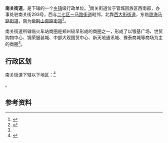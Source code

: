 {{中国乡级行政区
|景观照片文件名 = 
|景观照片描述 = 
|汉语拼音 = 
|其他语言 = 
|其他语言名称 = 
|旧称 = 
|地名出处 = 
|位置图文件名 = 
|位置图描述 = 
|自定义图片= 
|建置时间 = 
|政府驻地 = 南关街293号
|毗邻 = [[一马路街道|一马路街道]]、[[西大街街道_(郑州市)|西大街街道]]、[[陇海马路街道|陇海马路街道]]、[[紫荆山南路街道|紫荆山南路街道]]
|总面积 = 1.73平方公里
|总人口 = 58032
|总人口年份 = 
|户籍人口 = 
|户籍人口年份 = 
|常住人口 = 
|常住人口年份 = 
|人口密度 = 
|GDP = 
|GDP年份 = 
|邮政编码 = 
|电话区号 = 371
|官方网站 = 
|网站名称 = 
|41/01/04/003/000}}

'''南关街道'''，是{{PRC admin/fullname|41/01/04/003/000|3}}下辖的一个[[乡镇|乡镇]]级行政单位。<ref>{{PRC admin/ref sgc|{{PRC admin/parent|41/01/04/003/000}}}}</ref>南关街道位于管城回族区西南部，办事处驻南关街293号，西与[[二七区|二七区]][[一马路街道|一马路街道]]毗邻，北靠[[西大街街道_(郑州市)|西大街街道]]，东临[[陇海马路街道|陇海马路街道]]，南为[[紫荆山南路街道|紫荆山南路街道]]<ref name=intro>{{cite web |title=南关街道简介 |url=https://zzgc.hnzwfw.gov.cn/art/2020/5/8/art_3162_10283.html?areaCode=410104003000 |website=郑州政务服务网 |accessdate=2021-04-01}}</ref>。 

南关街道所辖临火车站商圈是郑州较早形成的商圈之一，形成了以银基广场、世贸购物中心、锦荣服装城、中部大观国贸中心、新天地通讯城、豫泰商城等商场为主的商圈<ref name=intro />。

== 行政区划 ==

南关街道下辖以下地区：<ref>{{PRC admin/ref sgc|41/01/04/003/000}}</ref>

{{PRC admin/children|41/01/04/003/000}}。

== 参考资料 ==

{{reflist}}

{{行政区划小作品}}
{{PRC admin/navcat|41/01/04/003/000}}